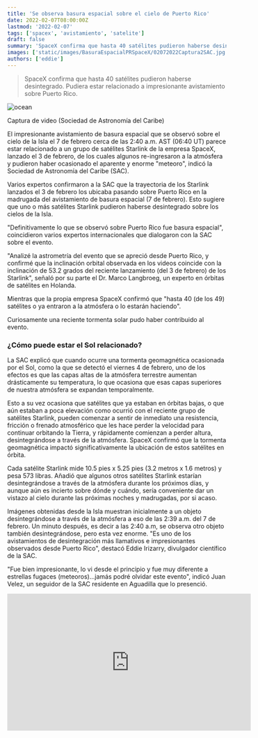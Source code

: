 ```yaml
---
title: 'Se observa basura espacial sobre el cielo de Puerto Rico'
date: 2022-02-07T08:00:00Z
lastmod: '2022-02-07'
tags: ['spacex', 'avistamiento', 'satelite']
draft: false
summary: 'SpaceX confirma que hasta 40 satélites pudieron haberse desintegrado. Pudiera estar relacionado a impresionante avistamiento sobre Puerto Rico.'
images: ['static/images/BasuraEspacialPRSpaceX/02072022Captura2SAC.jpg']
authors: ['eddie']
---
```


> SpaceX confirma que hasta 40 satélites pudieron haberse desintegrado. Pudiera estar relacionado a impresionante avistamiento sobre Puerto Rico.

![ocean](/static/images/BasuraEspacialPRSpaceX/02072022Captura2SAC.jpg)
<div className="flex flex-wrap -mx-2 overflow-hidden xl:-mx-2">
  <div style={{color:'#cdc332', fontSize: 'smaller'}}>
    Captura de video (Sociedad de Astronomía del Caribe)
  </div>
</div>

El impresionante avistamiento de basura espacial que se observó sobre el cielo de la Isla el 7 de febrero cerca de las 2:40 a.m. AST (06:40 UT) parece estar relacionado a un grupo de satélites Starlink de la empresa SpaceX, lanzado el 3 de febrero, de los cuales algunos re-ingresaron a la atmósfera y pudieron haber ocasionado el aparente y enorme "meteoro", indicó la Sociedad de Astronomía del Caribe (SAC).

Varios expertos confirmaron a la SAC que la trayectoria de los Starlink lanzados el 3 de febrero los ubicaba pasando sobre Puerto Rico en la madrugada del avistamiento de basura espacial (7 de febrero). Esto sugiere que uno o más satélites Starlink pudieron haberse desintegrado sobre los cielos de la Isla.

"Definitivamente lo que se observó sobre Puerto Rico fue basura espacial", coincidieron varios expertos internacionales que dialogaron con la SAC sobre el evento.

"Analizé la astrometría del evento que se apreció desde Puerto Rico, y confirmé que la inclinación orbital observada en los videos coincide con la inclinación de 53.2 grados del reciente lanzamiento (del 3 de febrero) de los Starlink", señaló por su parte el Dr. Marco Langbroeg, un experto en órbitas de satélites en Holanda.  

Mientras que la propia empresa SpaceX confirmó que "hasta 40 (de los 49) satélites o ya entraron a la atmósfera o lo estarán haciendo".

Curiosamente una reciente tormenta solar pudo haber contribuido al evento.

### ¿Cómo puede estar el Sol relacionado?

La SAC explicó que cuando ocurre una tormenta geomagnética ocasionada por el Sol, como la que se detectó el viernes 4 de febrero, uno de los efectos es que las capas altas de la atmósfera terrestre aumentan drásticamente su temperatura, lo que ocasiona que esas capas superiores de nuestra atmósfera se expandan temporalmente.

Esto a su vez ocasiona que satélites que ya estaban en órbitas bajas, o que aún estaban a poca elevación como ocurrió con el reciente grupo de satélites Starlink, pueden comenzar a sentir de inmediato una resistencia, fricción o frenado atmosférico que les hace perder la velocidad para continuar orbitando la Tierra, y rápidamente comienzan a perder altura, desintegrándose a través de la atmósfera.
SpaceX confirmó que la tormenta geomagnética impactó significativamente la ubicación de estos satélites en órbita.

Cada satélite Starlink mide 10.5 pies x 5.25 pies (3.2 metros x 1.6 metros) y pesa 573 libras. Añadió que algunos otros satélites Starlink estarían desintegrándose a través de la atmósfera durante los próximos días, y aunque aún es incierto sobre dónde y cuándo, sería conveniente dar un vistazo al cielo durante las próximas noches y madrugadas, por si acaso.

Imágenes obtenidas desde la Isla muestran inicialmente a un objeto desintegrándose a través de la atmósfera a eso de las 2:39 a.m. del 7 de febrero. Un minuto después, es decir a las 2:40 a.m, se observa otro objeto también desintegrándose, pero esta vez enorme. "Es uno de los avistamientos de desintegración más llamativos e impresionantes observados desde Puerto Rico", destacó Eddie Irizarry, divulgador científico de la SAC.

"Fue bien impresionante, lo vi desde el principio y fue muy diferente a estrellas fugaces (meteoros)...jamás podré olvidar este evento", indicó Juan Velez, un seguidor de la SAC residente en Aguadilla que lo presenció.

<iframe width="560" height="315" src="https://www.youtube.com/embed/a7KUSN89-A0" title="YouTube video player" frameborder="0" allow="accelerometer; autoplay; clipboard-write; encrypted-media; gyroscope; picture-in-picture" allowfullscreen></iframe>